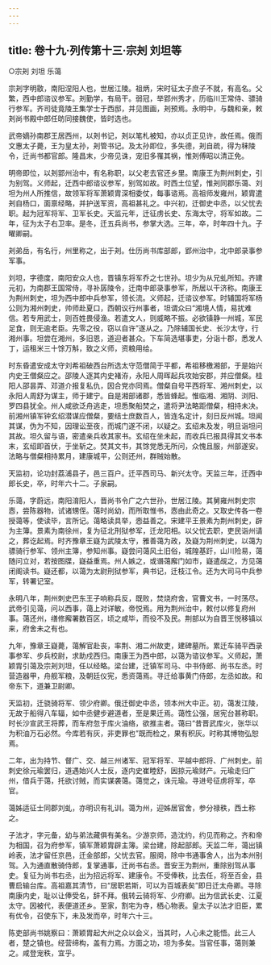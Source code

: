 ```yaml
---
---
---
```

title: 卷十九·列传第十三·宗刔 刘坦等
---

○宗刔 刘坦  乐蔼

宗刔字明敭，南阳涅阳人也，世居江陵。祖炳，宋时征太子庶子不就，有高名。父繁，西中郎谘议参军。刔勤学，有局干。弱冠，举郢州秀才，历临川王常侍、骠骑行参军。齐司徒竟陵王集学士于西邸，并见图画，刔预焉。永明中，与魏和亲，敕刔尚书殿中郎任昉同接魏使，皆时选也。

武帝嫡孙南郡王居西州，以刔书记，刔以笔札被知，亦以贞正见许，故任焉。俄而文惠太子薨，王为皇太孙，刔管书记。及太孙即位，多失德，刔自疏，得为秣陵令，迁尚书都官郎。隆昌末，少帝见诛，宠旧多罹其祸，惟刔傅昭以清正免。

明帝即位，以刔郢州治中，有名称职，以父老去官还乡里。南康王为荆州刺史，引为别驾。义师起，迁西中郎谘议参军，别驾如故。时西土位望，惟刔同郡乐蔼、刘坦为州人所推信，故领军将军萧颖胄深相委仗，每事谘焉。高祖师发雍州，颖胄遣刔自杨口，面禀经略，并护送军资，高祖甚礼之。中兴初，迁御史中丞，以父忧去职。起为冠军将军、卫军长史。天监元年，迁征虏长史、东海太守，将军如故。二年，征为太子右卫率。是冬，迁五兵尚书，参掌大选。三年，卒，时年四十九。子曜卿嗣。

刔弟岳，有名行，州里称之，出于刔。仕历尚书库部郎，郢州治中，北中郎录事参军事。

刘坦，字德度，南阳安众人也，晋镇东将军乔之七世孙。坦少为从兄虬所知。齐建元初，为南郡王国常侍，寻补孱陵令，迁南中郎录事参军，所居以干济称。南康王为荆州刺史，坦为西中郎中兵参军，领长流。义师起，迁谘议参军。时辅国将军杨公则为湘州刺史，帅师赴夏口，西朝议行州事者，坦谓众曰“湘境人情，易扰难信。若专用武士，则百姓畏侵渔。若遣文人，则威略不振。必欲镇静一州城，军民足食，则无逾老臣。先零之役，窃以自许”遂从之。乃除辅国长史、长沙太守，行湘州事。坦尝在湘州，多旧恩，道迎者甚众。下车简选堪事吏，分诣十郡，悉发人丁，运租米三十馀万斛，致之义师，资粮用给。

时东昏遣安成太守刘希祖破西台所选太守范僧简于平都，希祖移檄湘部，于是始兴内史王僧粲应之。邵陵人逐其内史褚洊，永阳人周晖起兵攻始安郡，并应僧粲。桂阳人邵昙弄、邓道介报复私仇，因合党亦同焉。僧粲自号平西将军、湘州刺史，以永阳人周舒为谋主，师于建宁。自是湘部诸郡，悉皆蜂起。惟临湘、湘阴、浏阳、罗四县犹全。州人咸欲泛舟逃走，坦悉聚船焚之，遣将尹法略距僧粲，相持未决。前湘州镇军钟玄绍潜谋应僧粲，要结士庶数百人，皆连名定计，刻日反州城。坦闻其谋，伪为不知，因理讼至夜，而城门遂不闭，以疑之。玄绍未及发，明旦诣坦问其故。坦久留与语，密遣亲兵收其家书。玄绍在坐未起，而收兵已报具得其文书本末，玄绍即首伏，于坐斩之。焚其文书，其馀党悉无所问，众愧且服，州部遂安。法略与僧粲相持累月，建康城平，公则还州，群贼始散。

天监初，论功封荔浦县子，邑三百户。迁平西司马、新兴太守。天监三年，迁西中郎长史，卒，时年六十二。子泉嗣。

乐蔼，字蔚远，南阳淯阳人，晋尚书令广之六世孙，世居江陵。其舅雍州刺史宗悫，尝陈器物，试诸甥侄。蔼时尚幼，而所取惟书，悫由此奇之。又取史传各一卷授蔼等，使读毕，言所记。蔼略读具举，悫益善之。宋建平王景素为荆州刺史，辟为主簿。景素为南徐州，复为征北刑狱参军，迁龙阳相。以父忧去职，吏民诣州请之，葬讫起焉。时齐豫章王嶷为武陵太守，雅善蔼为政，及嶷为荆州刺史，以蔼为骠骑行参军、领州主簿，参知州事。嶷尝问蔼风土旧俗，城隍基趶，山川险易，蔼随问立对，若按图牒，嶷益重焉。州人嫉之，或谮蔼廨门如市，嶷遣觇之，方见蔼闭阁读书。嶷还都，以蔼为太尉刑狱参军，典书记，迁枝江令。还为大司马中兵参军，转署记室。

永明八年，荆州刺史巴东王子响称兵反，既败，焚烧府舍，官曹文书，一时荡尽。武帝引见蔼，问以西事，蔼上对详敏，帝悦焉。用为荆州治中，敕付以修复府州事。蔼还州，缮修廨署数百区，顷之咸毕，而役不及民。荆部以为自晋王悦移镇以来，府舍未之有也。

九年，豫章王嶷薨，蔼解官赴丧，率荆、湘二州故吏，建碑墓所。累迁车骑平西录事参军、步兵校尉，求助戍西归。南康王为西中郎，以蔼为谘议参军。义师起，萧颖胄引蔼及宗刔刘坦，任以经略。梁台建，迁镇军司马、中书侍郎、尚书左丞。时营造器甲，舟舰军粮，及朝廷仪宪，悉资蔼焉。寻迁给事黄门侍郎，左丞如故。和帝东下，道兼卫尉卿。

天监初，迁骁骑将军、领少府卿。俄迁御史中丞，领本州大中正。初，蔼发江陵，无故于船得八车辐，如中丞健步避道者，至是果迁焉。蔼性公强，居宪台甚称职。时长沙宣武王将葬，而车府忽于库火油络，欲推主者。蔼曰“昔晋武库火，张华以为积油万石必然。今库若有灰，非吏罪也”既而检之，果有积灰。时称其博物弘恕焉。

二年，出为持节、督广、交、越三州诸军、冠军将军、平越中郎将、广州刺史。前刺史徐元瑜罢归，道遇始兴人士反，逐内史崔睦舒，因掠元瑜财产。元瑜走归广州，借兵于蔼，托欲讨贼，而实谋袭蔼。蔼觉之，诛元瑜。寻进号征虏将军，卒官。

蔼姊适征士同郡刘虬，亦明识有礼训。蔼为州，迎姊居官舍，参分禄秩，西土称之。

子法才，字元备，幼与弟法藏俱有美名。少游京师，造沈约，约见而称之。齐和帝为相国，召为府参军，镇军萧颖胄辟主簿。梁台建，除起部郎。天监二年，蔼出镇岭表，法才留任京邑，迁金部郎，父忧去官。服阕，除中书通事舍人，出为本州别驾。入为通直散骑侍郎，复掌通事，迁尚书右丞。晋安王为荆州，重除别驾从事史。复征为尚书右丞，出为招远将军、建康令。不受俸秩，比去任，将至百金，县曹启输台库。高祖嘉其清节，曰“居职若斯，可以为百城表矣”即日迁太舟卿。寻除南康内史，耻以让俸受名，辞不拜。俄转云骑将军、少府卿。出为信武长史、江夏太守。因被代，表便道还乡。至家，割宅为寺，栖心物表。皇太子以法才旧臣，累有优令，召使东下，未及发而卒，时年六十三。

陈吏部尚书姚察曰：萧颖胄起大州之众以会义，当其时，人心未之能悟。此三人者，楚之镇也。经营缔构，盖有力焉。方面之功，坦为多矣。当官任事，蔼则兼之。咸登宠秩，宜乎。

